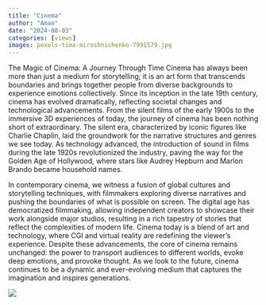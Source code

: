 ```yaml
---
title: "Cinema"
author: "Aman"
date: "2024-08-03"
categories: [views]
images: pexels-tima-miroshnichenko-7991579.jpg
---
```

The Magic of Cinema: A Journey Through Time
Cinema has always been more than just a medium for storytelling; it is an art form that transcends boundaries and brings together people from diverse backgrounds to experience emotions collectively. Since its inception in the late 19th century, cinema has evolved dramatically, reflecting societal changes and technological advancements. From the silent films of the early 1900s to the immersive 3D experiences of today, the journey of cinema has been nothing short of extraordinary. The silent era, characterized by iconic figures like Charlie Chaplin, laid the groundwork for the narrative structures and genres we see today. As technology advanced, the introduction of sound in films during the late 1920s revolutionized the industry, paving the way for the Golden Age of Hollywood, where stars like Audrey Hepburn and Marlon Brando became household names.

In contemporary cinema, we witness a fusion of global cultures and storytelling techniques, with filmmakers exploring diverse narratives and pushing the boundaries of what is possible on screen. The digital age has democratized filmmaking, allowing independent creators to showcase their work alongside major studios, resulting in a rich tapestry of stories that reflect the complexities of modern life. Cinema today is a blend of art and technology, where CGI and virtual reality are redefining the viewer's experience. Despite these advancements, the core of cinema remains unchanged: the power to transport audiences to different worlds, evoke deep emotions, and provoke thought. As we look to the future, cinema continues to be a dynamic and ever-evolving medium that captures the imagination and inspires generations.





![](pexels-tima-miroshnichenko-7991579.jpg)

